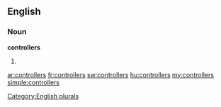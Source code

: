 ==English==

===Noun===
'''controllers'''

# {{plural of|[[controller]]}}

[[Category:English plurals]]

[[ar:controllers]]
[[fr:controllers]]
[[sw:controllers]]
[[hu:controllers]]
[[my:controllers]]
[[simple:controllers]]